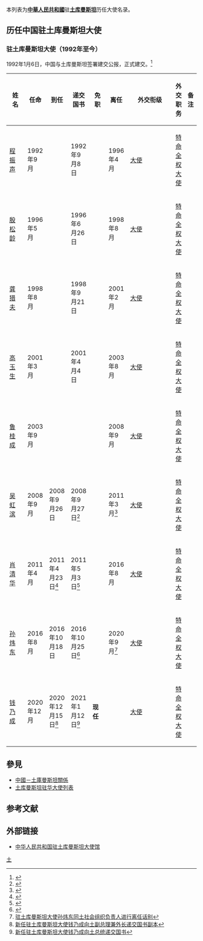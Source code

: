 本列表为'''[[中華人民共和國|中華人民共和國]]'''驻'''[[土库曼斯坦|土库曼斯坦]]'''历任大使名录。

== 历任中国驻土库曼斯坦大使 ==
=== {{PRC}}驻土库曼斯坦大使（1992年至今） ===
1992年1月6日，中国与土库曼斯坦签署建交公报，正式建交。<ref>{{cite web|url=http://www.fmprc.gov.cn/mfa_chn/gjhdq_603914/gj_603916/yz_603918/1206_604690/sbgx_604694/|title=中华人民共和国同土库曼斯坦的关系|publisher=中华人民共和国外交部|accessdate=2013-12-12|archive-date=2013-12-12|archive-url=https://web.archive.org/web/20131212204956/http://www.fmprc.gov.cn/mfa_chn/gjhdq_603914/gj_603916/yz_603918/1206_604690/sbgx_604694/|dead-url=no}}</ref>
{| class="wikitable"
|-
! width=12% |姓名
! width=10% |任命
! width=10% |到任
! width=10% |递交国书
! width=10% |免职
! width=10% |离任
! width=8% |外交衔级
! width=10% |外交职务
! width=13% colspan="2" |备注
|-
| [[程振声|程振声]]
| 1992年9月
|
| 1992年9月8日
|
| 1996年4月
| [[大使|大使]]
| [[特命全权大使|特命全权大使]]
|
|-
| [[殷松龄|殷松龄]]
| 1996年5月
|
| 1996年6月26日
|
| 1998年8月
| [[大使|大使]]
| [[特命全权大使|特命全权大使]]
|
|-
| [[龚猎夫|龚猎夫]]
| 1998年8月
|
| 1998年9月21日
|
| 2001年2月
| [[大使|大使]]
| [[特命全权大使|特命全权大使]]
|
|-
| [[高玉生|高玉生]]
| 2001年3月
|
| 2001年4月4日
|
| 2003年8月
| [[大使|大使]]
| [[特命全权大使|特命全权大使]]
|
|-
| [[鲁桂成|鲁桂成]]
| 2003年9月
|
|
|
| 2008年9月
| [[大使|大使]]
| [[特命全权大使|特命全权大使]]
|
|-
| [[吴虹滨|吴虹滨]]
| 2008年9月
| 2008年9月26日
| 2008年9月27日<ref>{{Cite web |url=http://tm.china-embassy.org/chn/sgdt/t525509.htm |title=吴虹滨大使向土库曼斯坦总统递交国书 |accessdate=2019-04-27 |archive-date=2019-04-27 |archive-url=https://web.archive.org/web/20190427125042/http://tm.china-embassy.org/chn/sgdt/t525509.htm |dead-url=no }}</ref>
|
| 2011年3月<ref>{{Cite web |url=http://tm.china-embassy.org/chn/sgdt/t807076.htm |title=吴虹滨大使夫妇举行离任招待会 |accessdate=2019-04-27 |archive-date=2019-04-27 |archive-url=https://web.archive.org/web/20190427125044/http://tm.china-embassy.org/chn/sgdt/t807076.htm |dead-url=no }}</ref>
| [[大使|大使]]
| [[特命全权大使|特命全权大使]]
|
|-
| [[肖清华|肖清华]]
| 2011年4月
| 2011年4月23日<ref>{{Cite web |url=http://tm.china-embassy.org/chn/sgdt/t819242.htm |title=新任驻土库曼斯坦大使肖清华向土副总理兼外长递交国书副本 |accessdate=2019-04-27 |archive-date=2019-04-27 |archive-url=https://web.archive.org/web/20190427125218/http://tm.china-embassy.org/chn/sgdt/t819242.htm |dead-url=no }}</ref>
| 2011年5月3日<ref>{{Cite web |url=http://tm.china-embassy.org/chn/sgdt/t819676.htm |title=肖清华大使向土总统递交国书 |accessdate=2019-04-27 |archive-date=2019-04-27 |archive-url=https://web.archive.org/web/20190427125044/http://tm.china-embassy.org/chn/sgdt/t819676.htm |dead-url=no }}</ref>
|
| 2016年8月
| [[大使|大使]]
| [[特命全权大使|特命全权大使]]
|
|-
| [[孙炜东|孙炜东]]
| 2016年8月
| 2016年10月18日
| 2016年10月25日<ref>{{Cite web |url=http://tm.china-embassy.org/chn/sgdt/t1410142.htm |title=新任驻土库曼斯坦大使孙炜东向土总统递交国书 |accessdate=2019-04-27 |archive-date=2019-04-27 |archive-url=https://web.archive.org/web/20190427125049/http://tm.china-embassy.org/chn/sgdt/t1410142.htm |dead-url=no }}</ref>
|
| 2020年9月<ref>[http://tm.china-embassy.org/chn/sgdt/t1818553.htm 驻土库曼斯坦大使孙炜东同土社会组织负责人进行离任话别]</ref>
| [[大使|大使]]
| [[特命全权大使|特命全权大使]]
|
|-
| [[钱乃成|钱乃成]]
| 2020年12月
| 2020年12月15日<ref>[http://tm.china-embassy.org/chn/sgdt/t1844598.htm 新任驻土库曼斯坦大使钱乃成向土副总理兼外长递交国书副本]</ref>
| 2021年1月12日<ref>[http://tm.china-embassy.org/chn/sgdt/t1845961.htm 新任驻土库曼斯坦大使钱乃成向土总统递交国书]</ref>
| '''现任'''
|
| [[大使|大使]]
| [[特命全权大使|特命全权大使]]
|
|}

== 參見 ==
* [[中國－土庫曼斯坦關係|中國－土庫曼斯坦關係]]
* [[土库曼斯坦驻华大使列表|土库曼斯坦驻华大使列表]]

== 参考文献 ==
{{Reflist|2}}

== 外部链接 ==
* [http://tm.china-embassy.gov.cn/chn/ 中华人民共和国驻土库曼斯坦大使馆]{{zh-hans icon}}{{ru icon}}

{{中国驻外大使|共和國}}

[[Category:中国驻外大使列表|土]]